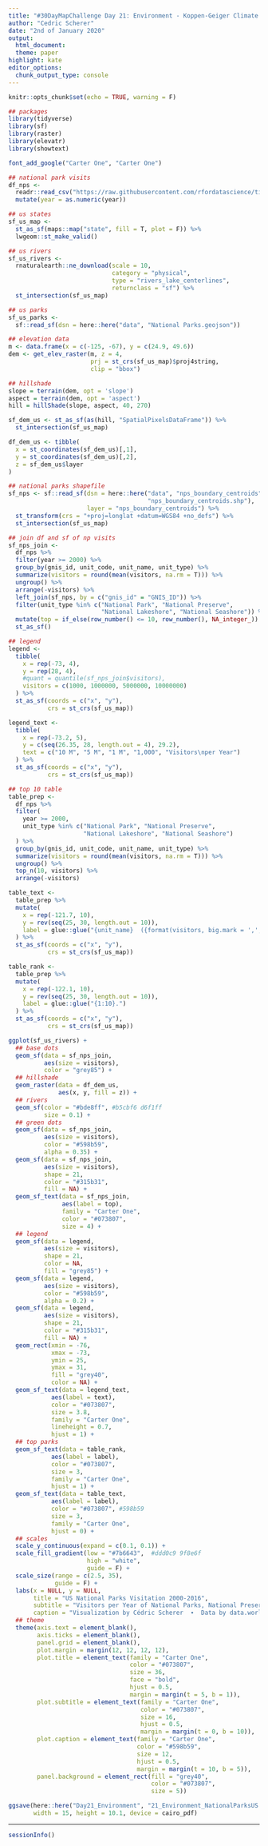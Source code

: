 ```yaml
---
title: "#30DayMapChallenge Day 21: Environment - Koppen-Geiger Climate Zones"
author: "Cedric Scherer"
date: "2nd of January 2020"
output:
  html_document:
  theme: paper
highlight: kate
editor_options:
  chunk_output_type: console
---
```

  
```r
knitr::opts_chunk$set(echo = TRUE, warning = F)
```

```r
## packages
library(tidyverse)
library(sf)
library(raster)
library(elevatr)
library(showtext)

font_add_google("Carter One", "Carter One")
```

```r
## national park visits
df_nps <- 
  readr::read_csv("https://raw.githubusercontent.com/rfordatascience/tidytuesday/master/data/2019/2019-09-17/national_parks.csv") %>% 
  mutate(year = as.numeric(year))

## us states
sf_us_map <- 
  st_as_sf(maps::map("state", fill = T, plot = F)) %>% 
  lwgeom::st_make_valid()

## us rivers
sf_us_rivers <-
  rnaturalearth::ne_download(scale = 10,
                             category = "physical",
                             type = "rivers_lake_centerlines",
                             returnclass = "sf") %>%
  st_intersection(sf_us_map)

## us parks
sf_us_parks <-
  sf::read_sf(dsn = here::here("data", "National Parks.geojson"))

## elevation data
m <- data.frame(x = c(-125, -67), y = c(24.9, 49.6))
dem <- get_elev_raster(m, z = 4, 
                       prj = st_crs(sf_us_map)$proj4string, 
                       clip = "bbox")

## hillshade
slope = terrain(dem, opt = 'slope')
aspect = terrain(dem, opt = 'aspect')
hill = hillShade(slope, aspect, 40, 270)

sf_dem_us <- st_as_sf(as(hill, "SpatialPixelsDataFrame")) %>% 
  st_intersection(sf_us_map)

df_dem_us <- tibble(
  x = st_coordinates(sf_dem_us)[,1],
  y = st_coordinates(sf_dem_us)[,2],
  z = sf_dem_us$layer
)

## national parks shapefile
sf_nps <- sf::read_sf(dsn = here::here("data", "nps_boundary_centroids", 
                                       "nps_boundary_centroids.shp"), 
                      layer = "nps_boundary_centroids") %>% 
  st_transform(crs = "+proj=longlat +datum=WGS84 +no_defs") %>% 
  st_intersection(sf_us_map)

## join df and sf of np visits
sf_nps_join <-
  df_nps %>%
  filter(year >= 2000) %>% 
  group_by(gnis_id, unit_code, unit_name, unit_type) %>% 
  summarize(visitors = round(mean(visitors, na.rm = T))) %>% 
  ungroup() %>% 
  arrange(-visitors) %>% 
  left_join(sf_nps, by = c("gnis_id" = "GNIS_ID")) %>% 
  filter(unit_type %in% c("National Park", "National Preserve", 
                          "National Lakeshore", "National Seashore")) %>% 
  mutate(top = if_else(row_number() <= 10, row_number(), NA_integer_)) %>% 
  st_as_sf()
```

```r
## legend
legend <-
  tibble(
    x = rep(-73, 4),
    y = rep(28, 4),
    #quant = quantile(sf_nps_join$visitors),
    visitors = c(1000, 1000000, 5000000, 10000000)
  ) %>% 
  st_as_sf(coords = c("x", "y"), 
           crs = st_crs(sf_us_map))

legend_text <-
  tibble(
    x = rep(-73.2, 5),
    y = c(seq(26.35, 28, length.out = 4), 29.2),
    text = c("10 M", "5 M", "1 M", "1,000", "Visitors\nper Year")
  ) %>% 
  st_as_sf(coords = c("x", "y"), 
           crs = st_crs(sf_us_map))

## top 10 table
table_prep <-
  df_nps %>%
  filter(
    year >= 2000,
    unit_type %in% c("National Park", "National Preserve", 
                     "National Lakeshore", "National Seashore")
  ) %>% 
  group_by(gnis_id, unit_code, unit_name, unit_type) %>% 
  summarize(visitors = round(mean(visitors, na.rm = T))) %>% 
  ungroup() %>% 
  top_n(10, visitors) %>% 
  arrange(-visitors)

table_text <-
  table_prep %>% 
  mutate(
    x = rep(-121.7, 10), 
    y = rev(seq(25, 30, length.out = 10)),
    label = glue::glue("{unit_name}  ({format(visitors, big.mark = ',', trim = T)} visitors)")
  ) %>% 
  st_as_sf(coords = c("x", "y"), 
           crs = st_crs(sf_us_map))

table_rank <-
  table_prep %>% 
  mutate(
    x = rep(-122.1, 10), 
    y = rev(seq(25, 30, length.out = 10)),
    label = glue::glue("{1:10}.")
  ) %>% 
  st_as_sf(coords = c("x", "y"), 
           crs = st_crs(sf_us_map))
```

```r
ggplot(sf_us_rivers) + 
  ## base dots
  geom_sf(data = sf_nps_join, 
          aes(size = visitors), 
          color = "grey85") +
  ## hillshade
  geom_raster(data = df_dem_us, 
              aes(x, y, fill = z)) + 
  ## rivers
  geom_sf(color = "#bde8ff", #b5cbf6 d6f1ff
          size = 0.1) +
  ## green dots
  geom_sf(data = sf_nps_join, 
          aes(size = visitors), 
          color = "#598b59", 
          alpha = 0.35) +
  geom_sf(data = sf_nps_join, 
          aes(size = visitors), 
          shape = 21, 
          color = "#315b31", 
          fill = NA) +
  geom_sf_text(data = sf_nps_join,
               aes(label = top),
               family = "Carter One",
               color = "#073807",
               size = 4) +
  ## legend
  geom_sf(data = legend, 
          aes(size = visitors), 
          shape = 21,
          color = NA,
          fill = "grey85") +
  geom_sf(data = legend, 
          aes(size = visitors), 
          color = "#598b59", 
          alpha = 0.2) +
  geom_sf(data = legend, 
          aes(size = visitors), 
          shape = 21, 
          color = "#315b31", 
          fill = NA) +
  geom_rect(xmin = -76, 
            xmax = -73, 
            ymin = 25, 
            ymax = 31, 
            fill = "grey40", 
            color = NA) +
  geom_sf_text(data = legend_text,
            aes(label = text), 
            color = "#073807",
            size = 3.8,
            family = "Carter One",
            lineheight = 0.7,
            hjust = 1) +
  ## top parks
  geom_sf_text(data = table_rank,
            aes(label = label), 
            color = "#073807",
            size = 3,
            family = "Carter One",
            hjust = 1) +
  geom_sf_text(data = table_text,
            aes(label = label), 
            color = "#073807", #598b59
            size = 3,
            family = "Carter One",
            hjust = 0) +
  ## scales
  scale_y_continuous(expand = c(0.1, 0.1)) +
  scale_fill_gradient(low = "#7b6643",  #ddd0c9 9f8e6f
                      high = "white", 
                      guide = F) +
  scale_size(range = c(2.5, 35), 
             guide = F) + 
  labs(x = NULL, y = NULL,
       title = "US National Parks Visitation 2000-2016",
       subtitle = "Visitors per Year of National Parks, National Preserves, National Lakeshores and National Seashores in the US",
       caption = "Visualization by Cédric Scherer  ∙  Data by data.world & Natural Earth") +
  ## theme
  theme(axis.text = element_blank(),
        axis.ticks = element_blank(),
        panel.grid = element_blank(),
        plot.margin = margin(12, 12, 12, 12),
        plot.title = element_text(family = "Carter One", 
                                  color = "#073807",
                                  size = 36,
                                  face = "bold",
                                  hjust = 0.5,
                                  margin = margin(t = 5, b = 1)),
        plot.subtitle = element_text(family = "Carter One", 
                                     color = "#073807",
                                     size = 16,
                                     hjust = 0.5,
                                     margin = margin(t = 0, b = 10)),
        plot.caption = element_text(family = "Carter One", 
                                    color = "#598b59",
                                    size = 12,
                                    hjust = 0.5,
                                    margin = margin(t = 10, b = 5)),
        panel.background = element_rect(fill = "grey40", 
                                        color = "#073807", 
                                        size = 5))

ggsave(here::here("Day21_Environment", "21_Environment_NationalParksUS.pdf"), 
       width = 15, height = 10.1, device = cairo_pdf)
```

***

```r
sessionInfo()
```

